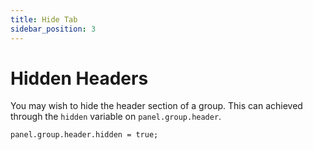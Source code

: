 ```yaml
---
title: Hide Tab
sidebar_position: 3
---
```


# Hidden Headers

You may wish to hide the header section of a group. This can achieved through the `hidden` variable on `panel.group.header`.

```tsx
panel.group.header.hidden = true;
```
